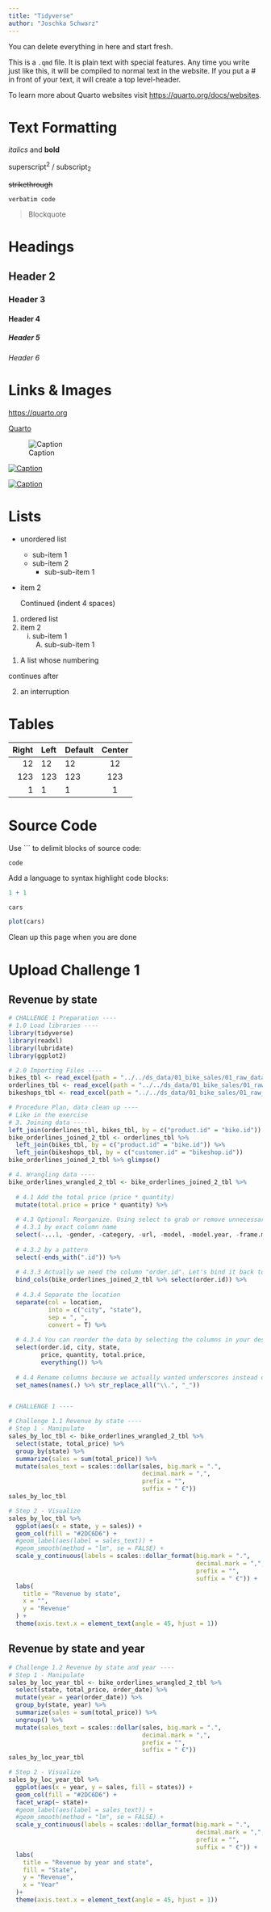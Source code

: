 ```yaml
---
title: "Tidyverse"
author: "Joschka Schwarz"
---
```


::: callout-note
You can delete everything in here and start fresh.
:::

This is a `.qmd` file. It is plain text with special features. Any time you write just like this, it will be compiled to normal text in the website. If you put a \# in front of your text, it will create a top level-header.

To learn more about Quarto websites visit <https://quarto.org/docs/websites>.

# Text Formatting

*italics* and **bold**

superscript^2^ / subscript~2~

~~strikethrough~~

`verbatim code`

> Blockquote

# Headings

## Header 2
### Header 3
#### Header 4
##### Header 5
###### Header 6

# Links & Images

<https://quarto.org>

[Quarto](https://quarto.org)

![Caption](../../assets/img/elephant.png)

[![Caption](../../assets/img/elephant.png)](https://quarto.org)

[![Caption](../../assets/img/elephant.png)](https://quarto.org "An elephant")


# Lists

* unordered list
    + sub-item 1
    + sub-item 2
        - sub-sub-item 1
        
*   item 2

    Continued (indent 4 spaces)
    
    
1. ordered list
2. item 2
    i) sub-item 1
         A.  sub-sub-item 1
         
(@)  A list whose numbering

continues after

(@)  an interruption

# Tables

| Right | Left | Default | Center |
|------:|:-----|---------|:------:|
|   12  |  12  |    12   |    12  |
|  123  |  123 |   123   |   123  |
|    1  |    1 |     1   |     1  |

# Source Code

Use ``` to delimit blocks of source code:

```
code
```

Add a language to syntax highlight code blocks:

```r
1 + 1
```

```r
cars
```

```r
plot(cars)
```

::: callout-note
Clean up this page when you are done
:::

# Upload Challenge 1 
## Revenue by state
```r
# CHALLENGE 1 Preparation ----
# 1.0 Load libraries ----
library(tidyverse)
library(readxl)
library(lubridate)
library(ggplot2)

# 2.0 Importing Files ----
bikes_tbl <- read_excel(path = "../../ds_data/01_bike_sales/01_raw_data/bikes.xlsx")
orderlines_tbl <- read_excel(path = "../../ds_data/01_bike_sales/01_raw_data/orderlines.xlsx")
bikeshops_tbl <- read_excel(path = "../../ds_data/01_bike_sales/01_raw_data/bikeshops.xlsx")

# Procedure Plan, data clean up ----
# Like in the exercise
# 3. Joining data ----
left_join(orderlines_tbl, bikes_tbl, by = c("product.id" = "bike.id"))
bike_orderlines_joined_2_tbl <- orderlines_tbl %>%
  left_join(bikes_tbl, by = c("product.id" = "bike.id")) %>%
  left_join(bikeshops_tbl, by = c("customer.id" = "bikeshop.id"))
bike_orderlines_joined_2_tbl %>% glimpse()

# 4. Wrangling data ----
bike_orderlines_wrangled_2_tbl <- bike_orderlines_joined_2_tbl %>%
  
  # 4.1 Add the total price (price * quantity)
  mutate(total.price = price * quantity) %>%
  
  # 4.3 Optional: Reorganize. Using select to grab or remove unnecessary columns
  # 4.3.1 by exact column name
  select(-...1, -gender, -category, -url, -model, -model.year, -frame.material, -weight, -name, -lat, -lng) %>%
  
  # 4.3.2 by a pattern
  select(-ends_with(".id")) %>%
  
  # 4.3.3 Actually we need the column "order.id". Let's bind it back to the data
  bind_cols(bike_orderlines_joined_2_tbl %>% select(order.id)) %>%
  
  # 4.3.4 Separate the location
  separate(col = location,
           into = c("city", "state"),
           sep = ", ",
           convert = T) %>%
  
  # 4.3.4 You can reorder the data by selecting the columns in your desired order.
  select(order.id, city, state,
         price, quantity, total.price,
         everything()) %>%
  
  # 4.4 Rename columns because we actually wanted underscores instead of the dots
  set_names(names(.) %>% str_replace_all("\\.", "_"))


# CHALLENGE 1 ----

# Challenge 1.1 Revenue by state ----
# Step 1 - Manipulate
sales_by_loc_tbl <- bike_orderlines_wrangled_2_tbl %>%
  select(state, total_price) %>%
  group_by(state) %>%
  summarize(sales = sum(total_price)) %>%
  mutate(sales_text = scales::dollar(sales, big.mark = ".",
                                     decimal.mark = ",",
                                     prefix = "",
                                     suffix = " €"))
sales_by_loc_tbl

# Step 2 - Visualize
sales_by_loc_tbl %>%
  ggplot(aes(x = state, y = sales)) +
  geom_col(fill = "#2DC6D6") +
  #geom_label(aes(label = sales_text)) +
  #geom_smooth(method = "lm", se = FALSE) +
  scale_y_continuous(labels = scales::dollar_format(big.mark = ".", 
                                                    decimal.mark = ",", 
                                                    prefix = "", 
                                                    suffix = " €")) +
  labs(
    title = "Revenue by state", 
    x = "", 
    y = "Revenue"
  ) +
  theme(axis.text.x = element_text(angle = 45, hjust = 1))
```

## Revenue by state and year
```r
# Challenge 1.2 Revenue by state and year ----
# Step 1 - Manipulate
sales_by_loc_year_tbl <- bike_orderlines_wrangled_2_tbl %>%
  select(state, total_price, order_date) %>%
  mutate(year = year(order_date)) %>%
  group_by(state, year) %>%
  summarize(sales = sum(total_price)) %>%
  ungroup() %>%
  mutate(sales_text = scales::dollar(sales, big.mark = ".",
                                     decimal.mark = ",",
                                     prefix = "",
                                     suffix = " €"))
sales_by_loc_year_tbl

# Step 2 - Visualize
sales_by_loc_year_tbl %>%
  ggplot(aes(x = year, y = sales, fill = states)) +
  geom_col(fill = "#2DC6D6") +
  facet_wrap(~ state)+
  #geom_label(aes(label = sales_text)) +
  #geom_smooth(method = "lm", se = FALSE) +
  scale_y_continuous(labels = scales::dollar_format(big.mark = ".", 
                                                    decimal.mark = ",", 
                                                    prefix = "", 
                                                    suffix = " €")) +
  labs(
    title = "Revenue by year and state",
    fill = "State",
    y = "Revenue",
    x = "Year"
  )+
  theme(axis.text.x = element_text(angle = 45, hjust = 1))
```

